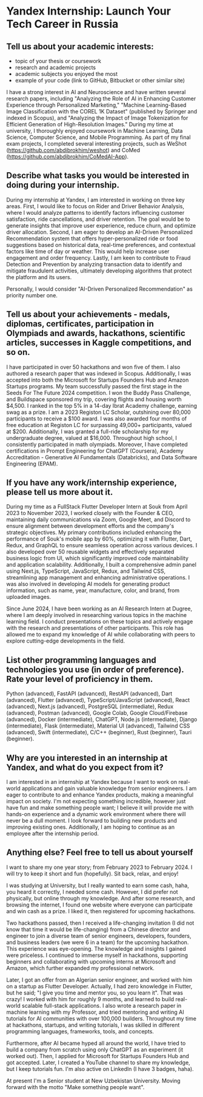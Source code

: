 # Yandex Internship: Launch Your Tech Career in Russia

## Tell us about your academic interests:
- topic of your thesis or coursework
- research and academic projects
- academic subjects you enjoyed the most
- example of your code (link to GitHub, Bitbucket or other similar site)


I have a strong interest in AI and Neuroscience and have written several research papers, including "Analyzing the Role of AI in Enhancing Customer Experience through Personalized Marketing," "Machine Learning-Based Image Classification with the COREL 1K Dataset" (published by Springer and indexed in Scopus), and "Analyzing the Impact of Image Tokenization for Efficient Generation of High-Resolution Images."
During my time at university, I thoroughly enjoyed coursework in Machine Learning, Data Science, Computer Science, and Mobile Programming. As part of my final exam projects, I completed several interesting projects, such as WeShot (https://github.com/abdibrokhim/weshot) and CoMed (https://github.com/abdibrokhim/CoMedAI-App).

## Describe what tasks you would be interested in doing during your internship.

During my internship at Yandex, I am interested in working on three key areas. First, I would like to focus on Rider and Driver Behavior Analysis, where I would analyze patterns to identify factors influencing customer satisfaction, ride cancellations, and driver retention. The goal would be to generate insights that improve user experience, reduce churn, and optimize driver allocation. Second, I am eager to develop an AI-Driven Personalized Recommendation system that offers hyper-personalized ride or food suggestions based on historical data, real-time preferences, and contextual factors like time of day or weather. This would help increase user engagement and order frequency. Lastly, I am keen to contribute to Fraud Detection and Prevention by analyzing transaction data to identify and mitigate fraudulent activities, ultimately developing algorithms that protect the platform and its users.

Personally, I would consider "AI-Driven Personalized Recommendation" as priority number one.


## Tell us about your achievements - medals, diplomas, certificates, participation in Olympiads and awards, hackathons, scientific articles, successes in Kaggle competitions, and so on.
I have participated in over 50 hackathons and won five of them. I also authored a research paper that was indexed in Scopus. Additionally, I was accepted into both the Microsoft for Startups Founders Hub and Amazon Startups programs. My team successfully passed the first stage in the Seeds For The Future 2024 competition. I won the Buddy Pass Challenge, and Buildspace sponsored my trip, covering flights and housing worth $4,500. I ranked in the top 5% in a 14-day Ibrat Academy challenge, earning swag as a prize. I am a 2023 Registon LC Scholar, outshining over 80,000 participants to receive a $100 award. I was also awarded four months of free education at Registon LC for surpassing 49,000+ participants, valued at $200. Additionally, I was granted a full-ride scholarship for my undergraduate degree, valued at $16,000. Throughout high school, I consistently participated in math olympiads.
Moreover, I have completed certifications in Prompt Engineering for ChatGPT (Coursera), Academy Accreditation - Generative AI Fundamentals (Databricks), and Data Software Engineering (EPAM).


## If you have any work/internship experience, please tell us more about it.

During my time as a FullStack Flutter Developer Intern at Souk from April 2023 to November 2023, I worked closely with the Founder & CEO, maintaining daily communications via Zoom, Google Meet, and Discord to ensure alignment between development efforts and the company\'s strategic objectives. My primary contributions included enhancing the performance of Souk\'s mobile app by 60%, optimizing it with Flutter, Dart, Redux, and GraphQL to ensure seamless operation across various devices. I also developed over 50 reusable widgets and effectively separated business logic from UI, which significantly improved code maintainability and application scalability. Additionally, I built a comprehensive admin panel using Next.js, TypeScript, JavaScript, Redux, and Tailwind CSS, streamlining app management and enhancing administrative operations. I was also involved in developing AI models for generating product information, such as name, year, manufacture, color, and brand, from uploaded images.

Since June 2024, I have been working as an AI Research Intern at Dugree, where I am deeply involved in researching various topics in the machine learning field. I conduct presentations on these topics and actively engage with the research and presentations of other participants. This role has allowed me to expand my knowledge of AI while collaborating with peers to explore cutting-edge developments in the field.


## List other programming languages ​​and technologies you use (in order of preference). Rate your level of proficiency in them.

Python (advanced), FastAPI (advanced), RestAPI (advanced),  Dart (advanced), Flutter (advanced), TypeScript/JavaScript (advanced), React (advanced), Next.js (advanced), PostgreSQL (intermediate), Redux (advanced), Postman (advanced), Google Colab, Google Cloud/Firebase (advanced), Docker (intermediate), ChatGPT, Node.js (intermediate), Django (intermediate), Flask (intermediate), Material UI (advanced), Tailwind CSS (advanced), Swift (intermediate), C/C++ (beginner), Rust (beginner), Tauri (beginner).

## Why are you interested in an internship at Yandex, and what do you expect from it?

I am interested in an internship at Yandex because I want to work on real-world applications and gain valuable knowledge from senior engineers. I am eager to contribute to and enhance Yandex products, making a meaningful impact on society. I'm not expecting something incredible, however just have fun and make something people want; I believe it will provide me with hands-on experience and a dynamic work environment where there will never be a dull moment. I look forward to building new products and improving existing ones. Additionally, I am hoping to continue as an employee after the internship period.

## Anything else? Feel free to tell us about yourself

I want to share my one year story; from February 2023 to February 2024. I will try to keep it short and fun (hopefully). Sit back, relax, and enjoy!

I was studying at University, but I really wanted to earn some cash, haha, you heard it correctly, I needed some cash. However, I did prefer not physically, but online through my knowledge. And after some research, and browsing the internet, I found one website where everyone can participate and win cash as a prize. I liked it, then registered for upcoming hackathons.

Two hackathons passed, then I received a life-changing invitation (I did not know that time it would be life-changing) from a Chinese director and engineer to join a diverse team of senior engineers, developers, founders, and business leaders (we were 6 in a team) for the upcoming hackathon. This experience was eye-opening. The knowledge and insights I gained were priceless. I continued to immerse myself in hackathons, supporting beginners and collaborating with upcoming interns at Microsoft and Amazon, which further expanded my professional network.

Later, I got an offer from an Algerian senior engineer, and worked with him on a startup as Flutter Developer. Actually, I had zero knowledge in Flutter, but he said; "I give you time and mentor you, so you learn it". That was crazy! I worked with him for roughly 9 months, and learned to build real-world scalable full-stack applications. I also wrote a research paper in machine learning with my Professor, and tried mentoring and writing AI tutorials for AI communities with over 100,000 builders. Throughout my time at hackathons, startups, and writing tutorials, I was skilled in different programming languages, frameworks, tools, and concepts.

Furthermore, after AI became hyped all around the world, I have tried to build a company from scratch using only ChatGPT as an experiment (it worked out). Then, I applied for Microsoft for Startups Founders Hub and got accepted. Later, I created a YouTube channel to share my knowledge, but I keep tutorials fun. I\'m also active on LinkedIn (I have 3 badges, haha).

At present I'm a Senior student at New Uzbekistan University. Moving forward with the motto "Make something people want".

